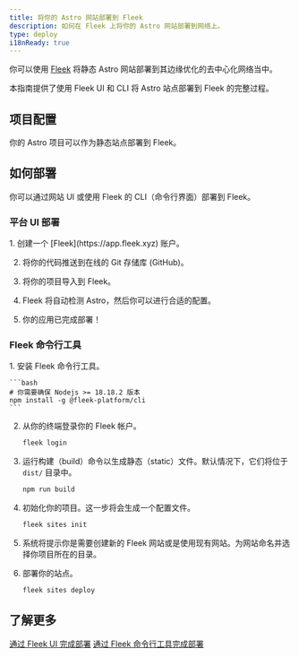 ```yaml
---
title: 将你的 Astro 网站部署到 Fleek
description: 如何在 Fleek 上将你的 Astro 网站部署到网络上。
type: deploy
i18nReady: true
---
```



你可以使用 [Fleek](http://fleek.xyz/) 将静态 Astro 网站部署到其边缘优化的去中心化网络当中。

本指南提供了使用 Fleek UI 和 CLI 将 Astro 站点部署到 Fleek 的完整过程。

## 项目配置

你的 Astro 项目可以作为静态站点部署到 Fleek。

## 如何部署

你可以通过网站 UI 或使用 Fleek 的 CLI（命令行界面）部署到 Fleek。

### 平台 UI 部署

<Steps>
1. 创建一个 [Fleek](https://app.fleek.xyz) 账户。

2. 将你的代码推送到在线的 Git 存储库 (GitHub)。

3. 将你的项目导入到 Fleek。

4. Fleek 将自动检测 Astro，然后你可以进行合适的配置。

5. 你的应用已完成部署！
</Steps>


### Fleek 命令行工具

<Steps>
1. 安装 Fleek 命令行工具。

    ```bash
    # 你需要确保 Nodejs >= 18.18.2 版本
    npm install -g @fleek-platform/cli
    ```
2. 从你的终端登录你的 Fleek 帐户。

    ```bash
    fleek login
    ```

3. 运行构建（build）命令以生成静态（static）文件。默认情况下，它们将位于 `dist/` 目录中。

    ```bash
    npm run build
    ```

4. 初始化你的项目。这一步将会生成一个配置文件。

    ```bash
    fleek sites init
    ```

5. 系统将提示你是需要创建新的 Fleek 网站或是使用现有网站。为网站命名并选择你项目所在的目录。

6. 部署你的站点。

    ```bash
    fleek sites deploy
    ```

</Steps>

## 了解更多

<ReadMore>[通过 Fleek UI 完成部署](https://fleek.xyz/docs/platform/deployments/)</ReadMore>
<ReadMore>[通过 Fleek 命令行工具完成部署](https://fleek.xyz/docs/cli/sites/)</ReadMore>
